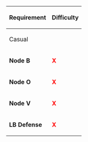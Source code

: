 {| class="wikitable" 
|- style="font-weight:bold;"
! rowspan="2" style="text-align:center;" | Requirement
! colspan="5" | Difficulty
|-
! colspan="2" | Casual || Easy || Medium || Hard
|- style="text-align:center;"
! style="text-align:left;" | '''Node B'''
| colspan="2" | '''<span style="color:red">X</span>''' ||  '''AS Once''' || '''AS Once''' ||'''AS Once'''
|- style="text-align:center;"
! style="text-align:left;" | '''Node O'''
| colspan="2" | '''<span style="color:red">X</span>''' || '''<span style="color:red">X</span>''' || '''AS Once''' || '''AS Once'''
|- style="text-align:center;"
! style="text-align:left;" | '''Node V'''
| colspan="2" | '''<span style="color:red">X</span>''' || '''A Rank''' || '''A Rank''' || '''S Rank'''
|- style="text-align:center;"
! style="text-align:left;" | '''LB Defense'''
| colspan="2" | '''<span style="color:red">X</span>''' || '''AS Once''' || '''AS Once''' || '''AS Twice'''
|}